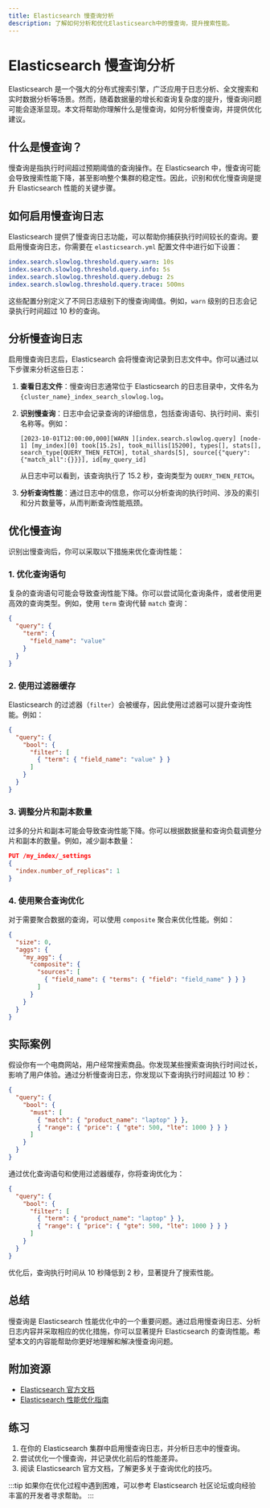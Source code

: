 ```yaml
---
title: Elasticsearch 慢查询分析
description: 了解如何分析和优化Elasticsearch中的慢查询，提升搜索性能。
---
```


# Elasticsearch 慢查询分析

Elasticsearch 是一个强大的分布式搜索引擎，广泛应用于日志分析、全文搜索和实时数据分析等场景。然而，随着数据量的增长和查询复杂度的提升，慢查询问题可能会逐渐显现。本文将帮助你理解什么是慢查询，如何分析慢查询，并提供优化建议。

## 什么是慢查询？

慢查询是指执行时间超过预期阈值的查询操作。在 Elasticsearch 中，慢查询可能会导致搜索性能下降，甚至影响整个集群的稳定性。因此，识别和优化慢查询是提升 Elasticsearch 性能的关键步骤。

## 如何启用慢查询日志

Elasticsearch 提供了慢查询日志功能，可以帮助你捕获执行时间较长的查询。要启用慢查询日志，你需要在 `elasticsearch.yml` 配置文件中进行如下设置：

```yaml
index.search.slowlog.threshold.query.warn: 10s
index.search.slowlog.threshold.query.info: 5s
index.search.slowlog.threshold.query.debug: 2s
index.search.slowlog.threshold.query.trace: 500ms
```

这些配置分别定义了不同日志级别下的慢查询阈值。例如，`warn` 级别的日志会记录执行时间超过 10 秒的查询。

## 分析慢查询日志

启用慢查询日志后，Elasticsearch 会将慢查询记录到日志文件中。你可以通过以下步骤来分析这些日志：

1. **查看日志文件**：慢查询日志通常位于 Elasticsearch 的日志目录中，文件名为 `{cluster_name}_index_search_slowlog.log`。

2. **识别慢查询**：日志中会记录查询的详细信息，包括查询语句、执行时间、索引名称等。例如：

   ```
   [2023-10-01T12:00:00,000][WARN ][index.search.slowlog.query] [node-1] [my_index][0] took[15.2s], took_millis[15200], types[], stats[], search_type[QUERY_THEN_FETCH], total_shards[5], source[{"query":{"match_all":{}}}], id[my_query_id]
   ```

   从日志中可以看到，该查询执行了 15.2 秒，查询类型为 `QUERY_THEN_FETCH`。

3. **分析查询性能**：通过日志中的信息，你可以分析查询的执行时间、涉及的索引和分片数量等，从而判断查询性能瓶颈。

## 优化慢查询

识别出慢查询后，你可以采取以下措施来优化查询性能：

### 1. 优化查询语句

复杂的查询语句可能会导致查询性能下降。你可以尝试简化查询条件，或者使用更高效的查询类型。例如，使用 `term` 查询代替 `match` 查询：

```json
{
  "query": {
    "term": {
      "field_name": "value"
    }
  }
}
```

### 2. 使用过滤器缓存

Elasticsearch 的过滤器（`filter`）会被缓存，因此使用过滤器可以提升查询性能。例如：

```json
{
  "query": {
    "bool": {
      "filter": [
        { "term": { "field_name": "value" } }
      ]
    }
  }
}
```

### 3. 调整分片和副本数量

过多的分片和副本可能会导致查询性能下降。你可以根据数据量和查询负载调整分片和副本的数量。例如，减少副本数量：

```json
PUT /my_index/_settings
{
  "index.number_of_replicas": 1
}
```

### 4. 使用聚合查询优化

对于需要聚合数据的查询，可以使用 `composite` 聚合来优化性能。例如：

```json
{
  "size": 0,
  "aggs": {
    "my_agg": {
      "composite": {
        "sources": [
          { "field_name": { "terms": { "field": "field_name" } } }
        ]
      }
    }
  }
}
```

## 实际案例

假设你有一个电商网站，用户经常搜索商品。你发现某些搜索查询执行时间过长，影响了用户体验。通过分析慢查询日志，你发现以下查询执行时间超过 10 秒：

```json
{
  "query": {
    "bool": {
      "must": [
        { "match": { "product_name": "laptop" } },
        { "range": { "price": { "gte": 500, "lte": 1000 } } }
      ]
    }
  }
}
```

通过优化查询语句和使用过滤器缓存，你将查询优化为：

```json
{
  "query": {
    "bool": {
      "filter": [
        { "term": { "product_name": "laptop" } },
        { "range": { "price": { "gte": 500, "lte": 1000 } } }
      ]
    }
  }
}
```

优化后，查询执行时间从 10 秒降低到 2 秒，显著提升了搜索性能。

## 总结

慢查询是 Elasticsearch 性能优化中的一个重要问题。通过启用慢查询日志、分析日志内容并采取相应的优化措施，你可以显著提升 Elasticsearch 的查询性能。希望本文的内容能帮助你更好地理解和解决慢查询问题。

## 附加资源

- [Elasticsearch 官方文档](https://www.elastic.co/guide/en/elasticsearch/reference/current/index.html)
- [Elasticsearch 性能优化指南](https://www.elastic.co/guide/en/elasticsearch/performance.html)

## 练习

1. 在你的 Elasticsearch 集群中启用慢查询日志，并分析日志中的慢查询。
2. 尝试优化一个慢查询，并记录优化前后的性能差异。
3. 阅读 Elasticsearch 官方文档，了解更多关于查询优化的技巧。

:::tip
如果你在优化过程中遇到困难，可以参考 Elasticsearch 社区论坛或向经验丰富的开发者寻求帮助。
:::